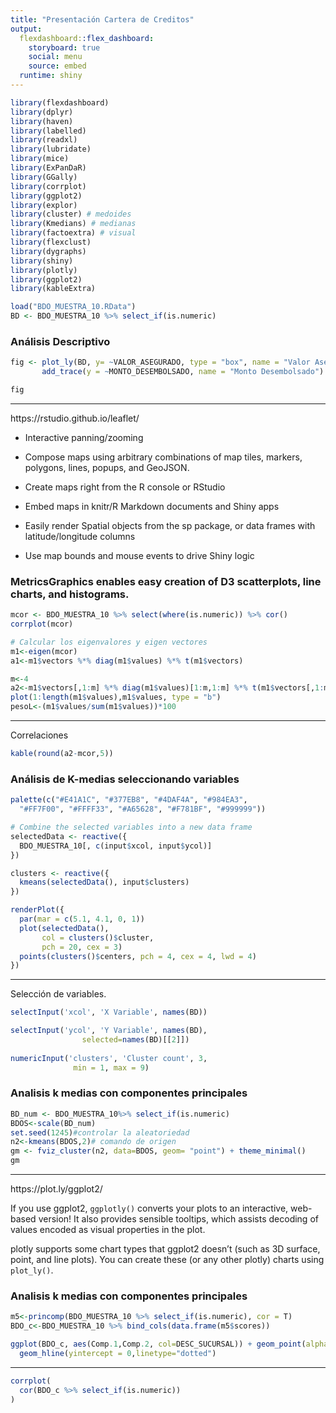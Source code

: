 ---
title: "Presentación Cartera de Creditos"
output: 
  flexdashboard::flex_dashboard:
    storyboard: true
    social: menu
    source: embed
  runtime: shiny
---

```{r setup, include=FALSE}
library(flexdashboard)
library(dplyr)
library(haven)
library(labelled)
library(readxl)
library(lubridate)
library(mice)
library(ExPanDaR)
library(GGally)
library(corrplot)
library(ggplot2)
library(explor)
library(cluster) # medoides
library(Kmedians) # medianas
library(factoextra) # visual
library(flexclust)
library(dygraphs)
library(shiny)
library(plotly)
library(ggplot2)
library(kableExtra)

load("BDO_MUESTRA_10.RData")
BD <- BDO_MUESTRA_10 %>% select_if(is.numeric)

```

### Análisis Descriptivo

```{r}

fig <- plot_ly(BD, y= ~VALOR_ASEGURADO, type = "box", name = "Valor Asegurado") %>%
       add_trace(y = ~MONTO_DESEMBOLSADO, name = "Monto Desembolsado") 

fig
```

***
  
  https://rstudio.github.io/leaflet/
  
  - Interactive panning/zooming

- Compose maps using arbitrary combinations of map tiles, markers, polygons, lines, popups, and GeoJSON.

- Create maps right from the R console or RStudio

- Embed maps in knitr/R Markdown documents and Shiny apps

- Easily render Spatial objects from the sp package, or data frames with latitude/longitude columns

- Use map bounds and mouse events to drive Shiny logic

### MetricsGraphics enables easy creation of D3 scatterplots, line charts, and histograms.

```{r}
mcor <- BDO_MUESTRA_10 %>% select(where(is.numeric)) %>% cor()
corrplot(mcor)

# Calcular los eigenvalores y eigen vectores
m1<-eigen(mcor)
a1<-m1$vectors %*% diag(m1$values) %*% t(m1$vectors)

m<-4
a2<-m1$vectors[,1:m] %*% diag(m1$values)[1:m,1:m] %*% t(m1$vectors[,1:m])
plot(1:length(m1$values),m1$values, type = "b")
pesoL<-(m1$values/sum(m1$values))*100

```

***

Correlaciones

```{r}
kable(round(a2-mcor,5))
```




### Análisis de K-medias seleccionando variables



```{r}

palette(c("#E41A1C", "#377EB8", "#4DAF4A", "#984EA3",
  "#FF7F00", "#FFFF33", "#A65628", "#F781BF", "#999999"))

# Combine the selected variables into a new data frame
selectedData <- reactive({
  BDO_MUESTRA_10[, c(input$xcol, input$ycol)]
})

clusters <- reactive({
  kmeans(selectedData(), input$clusters)
})

renderPlot({
  par(mar = c(5.1, 4.1, 0, 1))
  plot(selectedData(),
       col = clusters()$cluster,
       pch = 20, cex = 3)
  points(clusters()$centers, pch = 4, cex = 4, lwd = 4)
})

```

***

Selección de variables.

```{r}
selectInput('xcol', 'X Variable', names(BD))

selectInput('ycol', 'Y Variable', names(BD),
                selected=names(BD)[[2]])
    
numericInput('clusters', 'Cluster count', 3,
              min = 1, max = 9)
```

### Analisis k medias con componentes principales

```{r}
BD_num <- BDO_MUESTRA_10%>% select_if(is.numeric)
BDOS<-scale(BD_num)
set.seed(1245)#controlar la aleatoriedad
n2<-kmeans(BDOS,2)# comando de origen
gm <- fviz_cluster(n2, data=BDOS, geom= "point") + theme_minimal() 
gm

```

***

https://plot.ly/ggplot2/

If you use ggplot2, `ggplotly()` converts your plots to an interactive, web-based version! It also provides sensible tooltips, which assists decoding of values encoded as visual properties in the plot.

plotly supports some chart types that ggplot2 doesn't (such as 3D surface, point, and line plots). You can create these (or any other plotly) charts using `plot_ly()`.


### Analisis k medias con componentes principales

```{r}
m5<-princomp(BDO_MUESTRA_10 %>% select_if(is.numeric), cor = T)
BDO_c<-BDO_MUESTRA_10 %>% bind_cols(data.frame(m5$scores))

ggplot(BDO_c, aes(Comp.1,Comp.2, col=DESC_SUCURSAL)) + geom_point(alpha=0.5) + geom_vline(xintercept =  0,linetype="dotted") +
  geom_hline(yintercept = 0,linetype="dotted")
```

***
```{r}

corrplot(
  cor(BDO_c %>% select_if(is.numeric))
)
```

